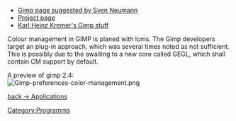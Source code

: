*[http://bugzilla.gnome.org/show_bug.cgi?id=78265 Gimp page suggested by Sven Neumann]
*[http://www.gimp.org Project page]
*[http://www.khk.net/color/gimp.html Karl Heinz Kremer's Gimp stuff]
Colour management in GIMP is planed with lcms. The Gimp developers target an plug-in approach, which was several times noted as not sufficient. This is possibly due to the awaiting to a new core called GEGL, which shall contain CM support by default.

A preview of gimp 2.4:<br>
[[Image:Gimp-preferences-color-management.png]]


[[Applications|back -> Applications]]

[[Category:Programms]]